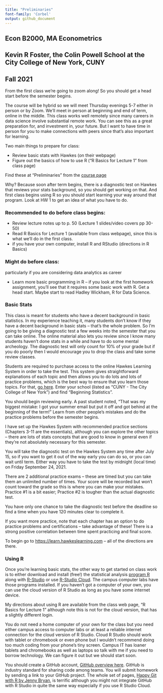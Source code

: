 ---
title: "Preliminaries"
font-family: 'Corbel'
output: github_document
---


## Econ B2000, MA Econometrics
## Kevin R Foster, the Colin Powell School at the City College of New York, CUNY
## Fall 2021

From the first class we're going to zoom along!  So you should get a head start before the semester begins.  

The course will be hybrid so we will meet Thursday evenings 5-7 either in person or by Zoom. We'll meet in person at beginning and end of term, online in the middle. This class works well remotely since many careers in data science involve substantial remote work. You can see this as a great preparation for, and investment in, your future. But I want to have time in person for you to make connections with peers since that's also important for learning.

Two main things to prepare for class:

* Review basic stats with Hawkes (on their webpage)
* Figure out the basics of how to use R ("R Basics for Lecture 1" from class page)


Find these at "Preliminaries" from the [course page](http://kfoster.ccny.cuny.edu/classes/fall2021/)

Why? Because soon after term begins, there is a diagnostic test on Hawkes that reviews your stats background, so you should get working on that.  And first class begins using R so you should start learning your way around that program.  Look at HW 1 to get an idea of what you have to do.

### Recommended to do before class begins:
*	Review lecture notes up to p. 50 (Lecture 1 slides/video covers pp 30-50)
*	Read R Basics for Lecture 1 (available from class webpage), since this is what we'll do in the first class.
* if you have your own computer, install R and RStudio (directions in R Basics)

### Might do before class: 
particularly if you are considering data analytics as career

*	Learn more basic programming in R – if you look at the first homework assignment, you'll see that it requires some basic work with R. Get a head start.  Maybe start to read Hadley Wickham, R for Data Science.

### Basic Stats
This class is meant for students who have a decent background in basic statistics.  In my experience teaching it, many students don't know if they have a decent background in basic stats – that's the whole problem. So I'm going to be giving a diagnostic test a few weeks into the semester that you can take online.  The online material also lets you review since I know many students haven't done stats in a while and have to do some mental archeology.  The diagnostic test will only count for 10% of your grade but if you do poorly then I would encourage you to drop the class and take some review classes.

Students are required to purchase access to the online Hawkes Learning System in order to take the test.  This system gives straightforward explanations of each topic and then allows you to do lots and lots of practice problems, which is the best way to ensure that you learn those topics.  For that, [go here](https://learn.hawkeslearning.com).  Enter your school (listed as "CUNY - The City College of New York") and find "Beginning Statistics".

You should begin reviewing early.  A past student noted, "That was my biggest mistake: I got your summer email but put it off and got behind at the beginning of the term!"  Learn from other people's mistakes and do the practice problems before the semester begins.

I have set up the Hawkes System with recommended practice sections (Chapters 3-11 are the essentials), although you can explore the other topics – there are lots of stats concepts that are good to know in general even if they're not absolutely necessary for this semester.

You will take the diagnostic test on the Hawkes System any time after July 15, so if you want to get it out of the way early you can do so, or you can wait until term.  Either way you have to take the test by midnight (local time) on Friday September 24, 2021.

There are 2 additional practice exams – these are timed but you can take them an unlimited number of times.  Your score will be recorded but won't count toward the grade so this is where you can make your mistakes.  Practice #1 is a bit easier; Practice #2 is tougher than the actual diagnostic test.

You have only one chance to take the diagnostic test before the deadline so find a time when you have 120 minutes clear to complete it.

If you want more practice, note that each chapter has an option to do practice problems and certifications – take advantage of these!  There is a strong positive correlation between time spent practicing and final score.

To begin go to [https://learn.hawkeslearning.com](https://learn.hawkeslearning.com) –  all of the directions are there.

### Using R
Once you're learning basic stats, the other way to get started on class work is to either download and install (free!) the statistical analysis [program R](http://www.r-project.org/) along with [R-Studio](http://www.rstudio.com/) or use [R-Studio Cloud](https://rstudio.cloud/). The campus computer labs have those programs installed. If you haven't got a computer of your own, you can use the cloud version of R Studio as long as you have some internet device. 

My directions about using R are available from the class web page, “R Basics for Lecture 1” although note this is not for the cloud version, that has a slightly different login.

You do not need a home computer of your own for the class but you need either campus access to computer labs or at least a reliable internet connection for the cloud version of R Studio. Cloud R Studio should work with tablet or chromebook or even phone but I wouldn't recommend doing too much coding from your phone's tiny screen. Campus IT has loaner tablets and chromebooks as well as laptops so talk with me if you need to borrow technology. We can figure it out but we should start soon.

You should create a GitHub account, [GitHub overview here](https://happygitwithr.com/github-acct.html). GitHub is industry standard for sharing code among teams. You will submit homework by sending a link to your GitHub project. The whole set of pages, [Happy Git with R by Jenny Bryan](https://happygitwithr.com/), is terrific although you might not integrate GitHub with R Studio in quite the same way especially if you use R Studio Cloud.






